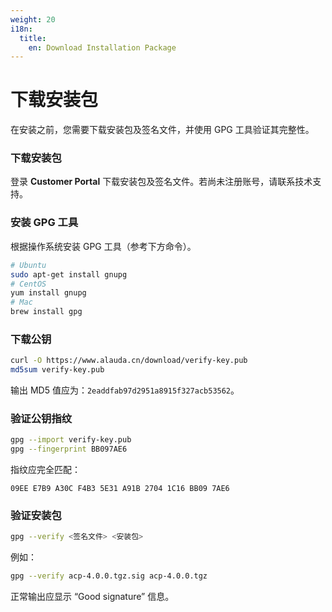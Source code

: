 ```yaml
---
weight: 20
i18n:
  title:
    en: Download Installation Package
---
```


# 下载安装包

在安装之前，您需要下载安装包及签名文件，并使用 GPG 工具验证其完整性。

<Steps>

### 下载安装包

登录 **Customer Portal** 下载安装包及签名文件。若尚未注册账号，请联系技术支持。

### 安装 GPG 工具

根据操作系统安装 GPG 工具（参考下方命令）。

```bash
# Ubuntu
sudo apt-get install gnupg
# CentOS
yum install gnupg
# Mac
brew install gpg
```

### 下载公钥

```bash
curl -O https://www.alauda.cn/download/verify-key.pub
md5sum verify-key.pub
```

输出 MD5 值应为：`2eaddfab97d2951a8915f327acb53562`。

### 验证公钥指纹

```bash
gpg --import verify-key.pub
gpg --fingerprint BB097AE6
```

指纹应完全匹配：
```
09EE E7B9 A30C F4B3 5E31 A91B 2704 1C16 BB09 7AE6
```

### 验证安装包

```bash
gpg --verify <签名文件> <安装包>
```

例如：

```bash
gpg --verify acp-4.0.0.tgz.sig acp-4.0.0.tgz
```

正常输出应显示 “Good signature” 信息。
</Steps>
